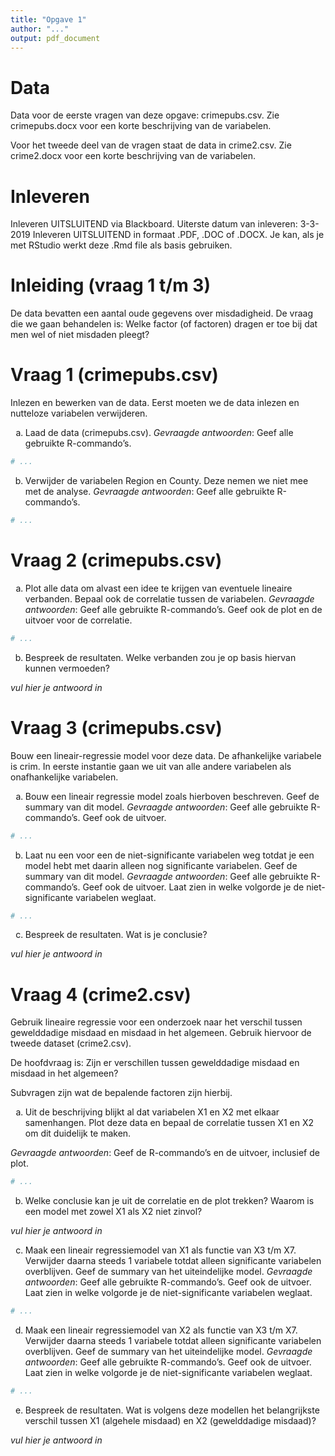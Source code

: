 ```yaml
---
title: "Opgave 1"
author: "..."
output: pdf_document
---
```


# Data
Data voor de eerste vragen van deze opgave: crimepubs.csv. Zie crimepubs.docx voor een korte beschrijving van de variabelen.

Voor het tweede deel van de vragen staat de data in crime2.csv. Zie crime2.docx voor een korte beschrijving van de variabelen.

# Inleveren
Inleveren UITSLUITEND via Blackboard. Uiterste datum van inleveren: 3-3-2019
Inleveren UITSLUITEND in formaat .PDF, .DOC of .DOCX. 
Je kan, als je met RStudio werkt deze .Rmd file als basis gebruiken.


# Inleiding (vraag 1 t/m 3)
De data bevatten een aantal oude gegevens over misdadigheid. De vraag die we gaan behandelen is: Welke factor (of factoren) dragen er toe bij dat men wel of niet misdaden pleegt? 

# Vraag 1 (crimepubs.csv)
Inlezen en bewerken van de data. Eerst moeten we de data inlezen en nutteloze variabelen verwijderen. 

a. Laad de data (crimepubs.csv).
_Gevraagde antwoorden_: Geef alle gebruikte R-commando's. 

```r
# ...
```

b. Verwijder de variabelen Region en County. Deze nemen we niet mee met de analyse.
_Gevraagde antwoorden_: Geef alle gebruikte R-commando's. 

```r
# ...
```

# Vraag 2 (crimepubs.csv)
a. Plot alle data om alvast een idee te krijgen van eventuele lineaire verbanden. Bepaal ook de correlatie tussen de variabelen.
_Gevraagde antwoorden_: Geef alle gebruikte R-commando's. Geef ook de plot en de uitvoer voor de correlatie.

```r
# ...
```

b. Bespreek de resultaten. Welke verbanden zou je op basis hiervan kunnen vermoeden?

_vul hier je antwoord in_

# Vraag 3 (crimepubs.csv)
Bouw een lineair-regressie model voor deze data. De afhankelijke variabele is crim. In eerste instantie gaan we uit van alle andere variabelen als onafhankelijke variabelen.

a. Bouw een lineair regressie model zoals hierboven beschreven. Geef de summary van dit model.
_Gevraagde antwoorden_: Geef alle gebruikte R-commando's. Geef ook de uitvoer.

```r
# ...
```

b. Laat nu een voor een de niet-significante variabelen weg totdat je een model hebt met daarin alleen nog significante variabelen. Geef de summary van dit model.
_Gevraagde antwoorden_: Geef alle gebruikte R-commando's. Geef ook de uitvoer. Laat zien in welke volgorde je de niet-significante variabelen weglaat.

```r
# ...
```

c. Bespreek de resultaten. Wat is je conclusie? 

_vul hier je antwoord in_

# Vraag 4 (crime2.csv)
Gebruik lineaire regressie voor een onderzoek naar het verschil tussen gewelddadige misdaad en misdaad in het algemeen. Gebruik hiervoor de tweede dataset (crime2.csv). 

De hoofdvraag is: Zijn er verschillen tussen gewelddadige misdaad en misdaad in het algemeen?

Subvragen zijn wat de bepalende factoren zijn hierbij.

a. Uit de beschrijving blijkt al dat variabelen X1 en X2 met elkaar samenhangen. Plot deze data en bepaal de correlatie tussen X1 en X2 om dit duidelijk te maken. 

_Gevraagde antwoorden_: Geef de R-commando's en de uitvoer, inclusief de plot.

```r
# ...
```

b. Welke conclusie kan je uit de correlatie en de plot trekken? Waarom is een model met zowel X1 als X2 niet zinvol?

_vul hier je antwoord in_


c. Maak een lineair regressiemodel van X1 als functie van X3 t/m X7. Verwijder daarna steeds 1 variabele totdat alleen significante variabelen overblijven. Geef de summary van het uiteindelijke model.
_Gevraagde antwoorden_: Geef alle gebruikte R-commando's. Geef ook de uitvoer. Laat zien in welke volgorde je de niet-significante variabelen weglaat.

```r
# ...
```

d. Maak een lineair regressiemodel van X2 als functie van X3 t/m X7. Verwijder daarna steeds 1 variabele totdat alleen significante variabelen overblijven. Geef de summary van het uiteindelijke model.
_Gevraagde antwoorden_: Geef alle gebruikte R-commando's. Geef ook de uitvoer. Laat zien in welke volgorde je de niet-significante variabelen weglaat.

```r
# ...
```

e. Bespreek de resultaten. Wat is volgens deze modellen het belangrijkste verschil tussen X1 (algehele misdaad) en X2 (gewelddadige misdaad)? 

_vul hier je antwoord in_

